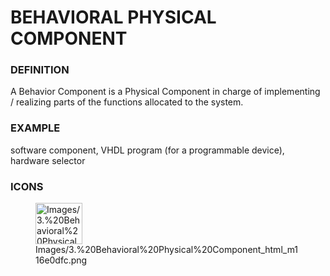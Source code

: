 
= BEHAVIORAL PHYSICAL COMPONENT =

=== DEFINITION ===

A Behavior Component is a Physical Component in charge of implementing / realizing parts of the functions allocated to the system.


=== EXAMPLE ===

software component, VHDL program (for a programmable device), hardware selector


=== ICONS ===

[[Image:Images/3.%20Behavioral%20Physical%20Component_html_m116e0dfc.png|75x66px]]

